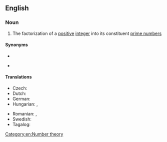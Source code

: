 ==English==
{{wikipedia|Integer factorization}}

===Noun===
{{en-noun}}

# {{lb|en|mathematics}} The factorization of a [[positive]] [[integer]] into its constituent [[prime number]]s

====Synonyms====
* {{l|en|integer factorization}}
* {{l|en|prime decomposition}} {{qualifier|rare}}

====Translations====
{{trans-top|factorization of a positive integer}}
* Czech: {{t|cs|prvočíselný rozklad|m}}
* Dutch: {{t|nl|priemfactorisatie}}
* German: {{t+|de|Primfaktorzerlegung|f}}
* Hungarian: {{t|hu|prímfaktorizáció}}, {{t|hu|prímfelbontás}}
{{trans-mid}}
* Romanian: {{t|ro|prim-factorizare|f}}, {{t|ro|factorizare în primi factori|f}}
* Swedish: {{t+|sv|primtalsfaktorisering}}
* Tagalog: {{t|tl|balhong pagbungkag}}
{{trans-bottom}}

[[Category:en:Number theory]]